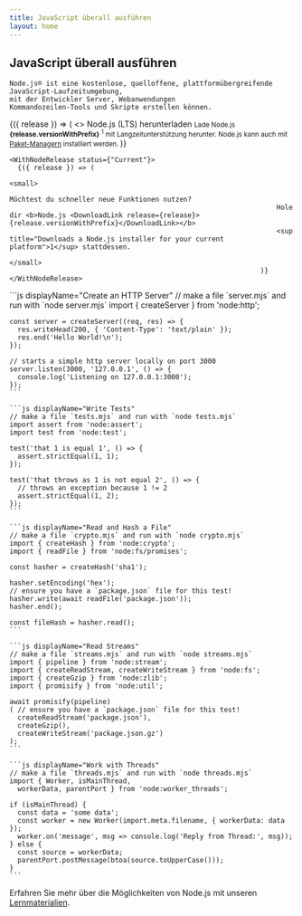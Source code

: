 ```yaml
---
title: JavaScript überall ausführen
layout: home
---
```


<section>
  <WithBadge section="index" />

  <div>
    <h1 className="special">JavaScript überall ausführen</h1>

    Node.js® ist eine kostenlose, quelloffene, plattformübergreifende JavaScript-Laufzeitumgebung,
    mit der Entwickler Server, Webanwendungen
    Kommandozeilen-Tools und Skripte erstellen können.

  </div>

  <div>
    <WithNodeRelease status={['Active LTS', 'Maintenance LTS']}>
      {({ release }) => (
                                                                    <>
                                                                      <DownloadButton release={release}>Node.js (LTS) herunterladen</DownloadButton>
                                                                      <small>
                                                                        Lade Node.js <b>{release.versionWithPrefix}</b> 
                                                                        <sup title="Downloads a Node.js installer for your current platform">1</sup> mit Langzeitunterstützung herunter.
                                                                        Node.js kann auch mit <a href="/download/package-manager">Paket-Managern</a> installiert werden.
                                                                      </small>
                                                                    </>
                                                                  )}
    </WithNodeRelease>

    <WithNodeRelease status={"Current"}>
      {({ release }) => (
                                                                    <small>
                                                                      Möchtest du schneller neue Funktionen nutzen?
                                                                      Hole dir <b>Node.js <DownloadLink release={release}>{release.versionWithPrefix}</DownloadLink></b>
                                                                      <sup title="Downloads a Node.js installer for your current platform">1</sup> stattdessen.
                                                                    </small>
                                                                  )}
    </WithNodeRelease>

  </div>
</section>

<section>
  <div>
    ```js displayName="Create an HTTP Server"
    // make a file `server.mjs` and run with `node server.mjs`
    import { createServer } from 'node:http';

    const server = createServer((req, res) => {
      res.writeHead(200, { 'Content-Type': 'text/plain' });
      res.end('Hello World!\n');
    });

    // starts a simple http server locally on port 3000
    server.listen(3000, '127.0.0.1', () => {
      console.log('Listening on 127.0.0.1:3000');
    });
    ```

    ```js displayName="Write Tests"
    // make a file `tests.mjs` and run with `node tests.mjs`
    import assert from 'node:assert';
    import test from 'node:test';

    test('that 1 is equal 1', () => {
      assert.strictEqual(1, 1);
    });

    test('that throws as 1 is not equal 2', () => {
      // throws an exception because 1 != 2
      assert.strictEqual(1, 2);
    });
    ```

    ```js displayName="Read and Hash a File"
    // make a file `crypto.mjs` and run with `node crypto.mjs`
    import { createHash } from 'node:crypto';
    import { readFile } from 'node:fs/promises';

    const hasher = createHash('sha1');

    hasher.setEncoding('hex');
    // ensure you have a `package.json` file for this test!
    hasher.write(await readFile('package.json'));
    hasher.end();

    const fileHash = hasher.read();
    ```

    ```js displayName="Read Streams"
    // make a file `streams.mjs` and run with `node streams.mjs`
    import { pipeline } from 'node:stream';
    import { createReadStream, createWriteStream } from 'node:fs';
    import { createGzip } from 'node:zlib';
    import { promisify } from 'node:util';

    await promisify(pipeline)
    ( // ensure you have a `package.json` file for this test!
      createReadStream('package.json'),
      createGzip(),
      createWriteStream('package.json.gz')
    );
    ```

    ```js displayName="Work with Threads"
    // make a file `threads.mjs` and run with `node threads.mjs`
    import { Worker, isMainThread,
      workerData, parentPort } from 'node:worker_threads';

    if (isMainThread) {
      const data = 'some data';
      const worker = new Worker(import.meta.filename, { workerData: data });
      worker.on('message', msg => console.log('Reply from Thread:', msg));
    } else {
      const source = workerData;
      parentPort.postMessage(btoa(source.toUpperCase()));
    }
    ```

  </div>

Erfahren Sie mehr über die Möglichkeiten von Node.js mit unseren [Lernmaterialien](/learn).

</section>
